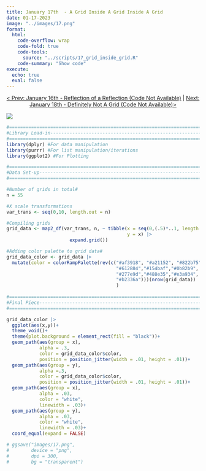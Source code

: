 ```yaml
---
title: January 17th  - A Grid Inside A Grid Inside A Grid
date: 01-17-2023
image: "../images/17.png"
format:
  html:
    code-overflow: wrap
    code-fold: true
    code-tools:
      source: "../scripts/17_grid_inside_grid.R"
    code-summary: "Show code"
execute:
  echo: true
  eval: false
---
```


<center>

[\< Prev: January 16th - Reflection of a Reflection (Code Not Available)](day_16.qmd) \| [Next: January 18th - Definitely Not A Grid (Code Not Available)\>](day_18.qmd)

</center>


![](/images/17.png){fig-alt="A generative art piece of a small square grid of rainbow colored lines that has been blown up and layered over each other multiple times on a black background. The lines appear to be a bit distorted." fig-align="center"}

```r

#=============================================================================#
#Library Load-in---------------------------------------------------------------
#=============================================================================#
library(dplyr) #For data manipulation
library(purrr) #For list manipulation/iterations
library(ggplot2) #For Plotting

#=============================================================================#
#Data Set-up-------------------------------------------------------------------
#=============================================================================#

#Number of grids in total#
n = 55

#X scale transformations
var_trans <- seq(0,10, length.out = n)

#Compiling grids
grid_data <- map2_df(var_trans, n, ~ tibble(x = seq(0,(.5)*..1, length.out = ..2),
                                            y = x) |> 
                       expand.grid())

#Adding color palette to grid data#
grid_data_color <- grid_data |>
  mutate(color = colorRampPalette(rev(c("#af3918", "#a21152", "#822b75",
                                        "#612884","#154baf","#0b82b9", 
                                        "#277e9d","#488e35","#e3a934",
                                        "#b2336a")))(nrow(grid_data))
                                        )
                                             
#=============================================================================#
#Final Piece-------------------------------------------------------------------
#=============================================================================#

grid_data_color |>
  ggplot(aes(x,y))+
  theme_void()+
  theme(plot.background = element_rect(fill = "black"))+
  geom_path(aes(group = x), 
            alpha = .3, 
            color = grid_data_color$color, 
            position = position_jitter(width = .01, height = .01))+
  geom_path(aes(group = y), 
            alpha =.3, 
            color = grid_data_color$color, 
            position = position_jitter(width = .01, height = .01))+
  geom_path(aes(group = x), 
            alpha = .03, 
            color = "white", 
            linewidth = .03)+
  geom_path(aes(group = y), 
            alpha = .03, 
            color = "white", 
            linewidth = .03)+
  coord_equal(expand = FALSE)

# ggsave("images/17.png",
#        device = "png",
#        dpi = 300,
#        bg = "transparent")
```
